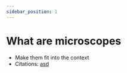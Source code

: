 ```yaml
---
sidebar_position: 1
---
```

# What are microscopes
- Make them fit into the context
- Citations: [asd](https://www.britannica.com/science/bacteria/Evolution-of-bacteria)